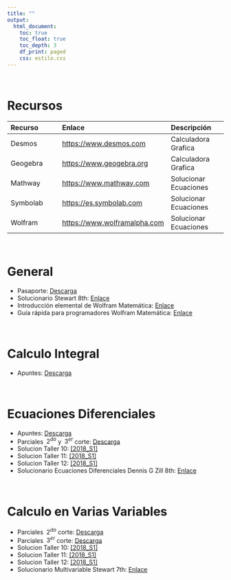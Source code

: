 ```yaml
---
title: ""
output:
  html_document:
    toc: true
    toc_float: true
    toc_depth: 3
    df_print: paged
    css: estilo.css
---
```


<br>

# **Recursos**

Recurso        | Enlace        | Descripción
:------------- | :------------- | :-------------
Desmos       | <a href="https://www.desmos.com/" target="_blank">https://www.desmos.com</a> | Calculadora Grafica
Geogebra    | <a href="https://www.geogebra.org/graphing?lang=es" target="_blank">https://www.geogebra.org</a> | Calculadora Grafica
Mathway     | <a href="https://www.mathway.com/es/BasicMath" target="_blank">https://www.mathway.com</a> | Solucionar Ecuaciones
Symbolab     |<a href="https://es.symbolab.com/" target="_blank">https://es.symbolab.com</a> |   Solucionar Ecuaciones
Wolfram     | <a href="https://www.wolframalpha.com/" target="_blank">https://www.wolframalpha.com</a> |   Solucionar Ecuaciones

<br>

# **General**
- Pasaporte: <a href="Documentos/Pasaporte.pdf" class="download" title="Pasaporte"target="_blank"> Descarga</a>
- Solucionario Stewart 8th: <a href="https://www.slader.com/textbook/9781285741550-stewart-calculus-early-transcendentals-8th-edition/" target="_blank">Enlace</a>
- Introducción elemental de Wolfram Matemática: <a href="https://www.wolfram.com/language/elementary-introduction/2nd-ed/" target="_blank" title="Libro online">Enlace</a>
- Guía rápida para programadores Wolfram Matemática: <a href="http://www.wolfram.com/language/fast-introduction-for-programmers/es/?source=footer" target="_blank" title="Libro online">Enlace</a>

<br>

# **Calculo Integral**
- Apuntes: <a href="Documentos/Resumen CI.pdf" class="download" title="Apuntes"target="_blank"> Descarga</a>

<br>

# **Ecuaciones Diferenciales**
- Apuntes: <a href="Documentos/Resumen ED.pdf" class="download" title="Apuntes"target="_blank"> Descarga</a>
- Parciales $\;2^{do}$ y $\;3^{er}$ corte: <a href="Documentos/Par ED.pdf" class="download" title="Parciales"target="_blank"> Descarga</a>
- Solucion Taller 10: <a href="Documentos/ST 10 ED.pdf" class="download" title="Taller 10"target="_blank"> [2018_S1]</a>
- Solucion Taller 11: <a href="Documentos/ST 11 ED.pdf" class="download" title="Taller 11"target="_blank"> [2018_S1]</a>
- Solucion Taller 12: <a href="Documentos/ST 12 ED.pdf" class="download" title="Taller 12"target="_blank"> [2018_S1]</a>
- Solucionario Ecuaciones Diferenciales Dennis G Zill 8th: <a href="https://www.slader.com/textbook/9781133492467-differential-equations-with-boundary-value-problems-international-edition-8th-edition/" target="_blank">Enlace</a>

<br>

# **Calculo en Varias Variables**
- Parciales $\;2^{do}$ corte: <a href="Documentos/Par 2 VV.pdf" class="download" title="Parciales_2"target="_blank"> Descarga</a>
- Parciales $\;3^{er}$ corte: <a href="Documentos/Par 3 VV.pdf" class="download" title="Parciales_3"target="_blank"> Descarga</a>
- Solucion Taller 10: <a href="Documentos/ST 10 VV.pdf" class="download" title="Taller 10"target="_blank"> [2018_S1]</a>
- Solucion Taller 11: <a href="Documentos/ST 11 VV.pdf" class="download" title="Taller 11"target="_blank"> [2018_S1]</a>
- Solucion Taller 12: <a href="Documentos/ST 12 VV.pdf" class="download" title="Taller 12"target="_blank"> [2018_S1]</a>
- Solucionario Multivariable Stewart 7th: <a href="https://www.slader.com/textbook/9780538497879-stewart-multivariable-calculus-7th-edition/" target="_blank">Enlace</a>


